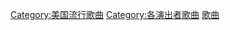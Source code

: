 {{Commons cat|麦当娜}}
{{Cat more|麦当娜}}
{{Cat see also|瑪丹娜音樂專輯}}

[[Category:美国流行歌曲|Category:美国流行歌曲]]
[[Category:各演出者歌曲|Category:各演出者歌曲]]
[[Category:瑪丹娜|歌曲]]